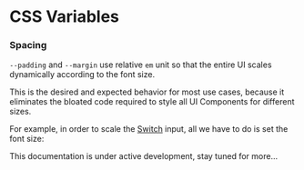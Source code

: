 
# CSS Variables

### Spacing

`--padding` and `--margin` use relative `em` unit so that the entire UI scales dynamically according to the font size.

This is the desired and expected behavior for most use cases, because it eliminates the bloated code required to style all UI Components for different sizes.

For example, in order to scale the [Switch](/docs/ui/inputs/Switch) input, all we have to do is set the font size:

<CodeExample>
  <View className='gap'>
    <Switch className='font-smallest' value={true} />
    <Switch className='font-smaller' value={true} />
    <Switch className='font-small' value={true} />
    <Switch value={true} />
    <Switch className='font-large' value={true} />
    <Switch className='font-larger' value={true} />
    <Switch className='font-largest' value={true} />
  </View>
</CodeExample>

<Callout emoji='💡'>
  This documentation is under active development, stay tuned for more...
</Callout>
